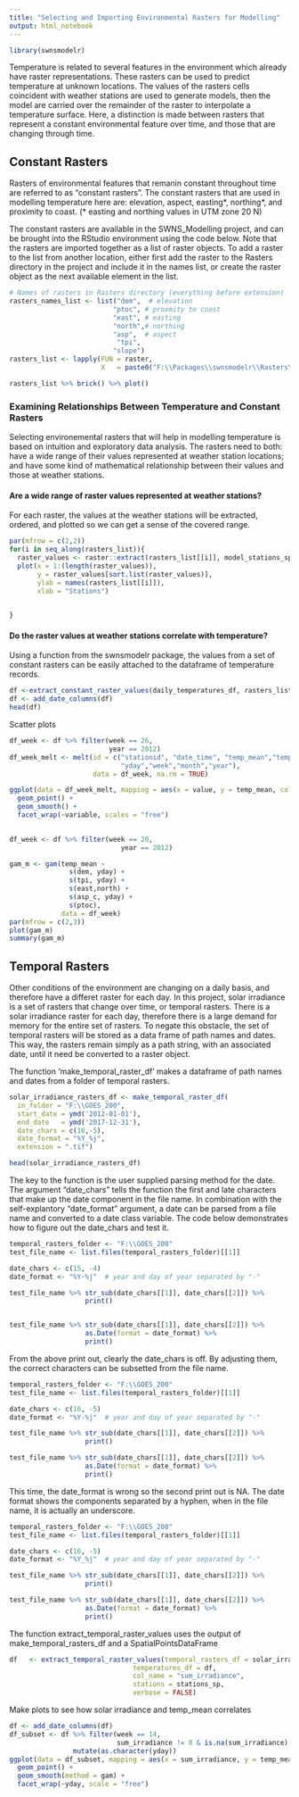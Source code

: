 ```yaml
---
title: "Selecting and Importing Environmental Rasters for Modelling"
output: html_notebook
---
```

```r
library(swnsmodelr)
```

Temperature is related to several features in the environment which already have raster representations. These rasters can be used to predict temperature at unknown locations. The values of the rasters cells coincident with weather stations are used to generate models, then the model are carried over the remainder of the raster to interpolate a temperature surface.
Here, a distinction is made between rasters that represent a constant environmental feature over time,
and those that are changing through time.

## Constant Rasters
Rasters of environmental features that remanin constant throughout time are referred to as "constant rasters". The constant rasters that are used in modelling temperature here are: elevation, aspect, easting\*, northing\*, and proximity to coast. (\* easting and northing values in UTM zone 20 N)

The constant rasters are available in the SWNS_Modelling project, and can be brought into the RStudio environment using the code below. Note that the rasters are imported together as a list of raster objects. To add a raster to the list from another location, either first add the raster to the Rasters directory in the project and include it in the names list, or create the raster object as the next available element in the list.
```r
# Names of rasters in Rasters directory (everything before extension)
rasters_names_list <- list("dem",  # elevation
                          "ptoc", # proxmity to coast
                          "east", # easting
                          "north",# northing
                          "asp",  # aspect
                           "tpi",
                          "slope")
rasters_list <- lapply(FUN = raster,
                       X   = paste0("F:\\Packages\\swnsmodelr\\Rasters\\200\\",rasters_names_list, ".tif"))

rasters_list %>% brick() %>% plot()


```



### Examining Relationships Between Temperature and Constant Rasters

Selecting environemental rasters that will help in modelling temperature is based on intuition and exploratory data analysis. The rasters need to both: have a wide range of their values represented at weather station locations; and have some kind of mathematical relationship between their values and those at weather stations.

#### Are a wide range of raster values represented at weather stations?
For each raster, the values at the weather stations will be extracted, ordered, and plotted so we can get a sense of the covered range.
```r
par(mfrow = c(2,2))
for(i in seq_along(rasters_list)){
  raster_values <- raster::extract(rasters_list[[i]], model_stations_sp) 
  plot(x = 1:(length(raster_values)),
       y = raster_values[sort.list(raster_values)], 
       ylab = names(rasters_list[[i]]),
       xlab = "Stations")

  
}
```


#### Do the raster values at weather stations correlate with temperature?

Using a function from the swnsmodelr package, the values from a set of constant rasters can be easily attached to the dataframe of temperature records. 

```r
df <-extract_constant_raster_values(daily_temperatures_df, rasters_list)
df <- add_date_columns(df)
head(df)
```




Scatter plots
```r

df_week <- df %>% filter(week == 26,
                         year == 2012)
df_week_melt <- melt(id = c("stationid", "date_time", "temp_mean","temp_min","temp_max","EASTING","NORTHING",
                            "yday","week","month","year"),
                     data = df_week, na.rm = TRUE)

ggplot(data = df_week_melt, mapping = aes(x = value, y = temp_mean, colour = yday)) +
  geom_point() +
  geom_smooth() +
  facet_wrap(~variable, scales = "free")
    

```



```r

df_week <- df %>% filter(week == 20,
                            year == 2012)

gam_m <- gam(temp_mean ~
               s(dem, yday) +
               s(tpi, yday) +
               s(east,north) +
               s(asp_c, yday) +
               s(ptoc),
             data = df_week)
par(mfrow = c(2,3))
plot(gam_m)
summary(gam_m)


```




## Temporal Rasters

Other conditions of the environment are changing on a daily basis, and therefore have a differet raster for each day. In this project, solar irradiance is a set of rasters that change over time, or temporal rasters. There is a solar irradiance raster for each day, therefore there is a large demand for memory for the entire set of rasters. To negate this obstacle, the set of temporal rasters will be stored as a data frame of path names and dates. This way, the rasters remain simply as a path string, with an associated date, until it need be converted to a raster object. 


The function 'make_temporal_raster_df' makes a dataframe of path names and dates from a folder of temporal rasters.

```r
solar_irradiance_rasters_df <- make_temporal_raster_df(
  in_folder = "F:\\GOES_200",
  start_date = ymd('2012-01-01'),
  end_date   = ymd('2017-12-31'),
  date_chars = c(16,-5),
  date_format = "%Y_%j",
  extension = ".tif")

head(solar_irradiance_rasters_df)
```

The key to the function is the user supplied parsing method for the date. The argument "date_chars" tells the function the first and late characters that make up the date component in the file name. In combination with the self-explantory "date_format" argument, a date can be parsed from a file name and converted to a date class variable. The code below demonstrates how to figure out the date_chars and test it.

```r
temporal_rasters_folder <- "F:\\GOES_200"
test_file_name <- list.files(temporal_rasters_folder)[[1]]

date_chars <- c(15, -4)
date_format <- "%Y-%j"  # year and day of year separated by "-"

test_file_name %>% str_sub(date_chars[[1]], date_chars[[2]]) %>%
                   print()


test_file_name %>% str_sub(date_chars[[1]], date_chars[[2]]) %>%
                   as.Date(format = date_format) %>%
                   print()

```

From the above print out, clearly the date_chars is off. By adjusting them, the correct characters can be subsetted from the file name.



```r
temporal_rasters_folder <- "F:\\GOES_200"
test_file_name <- list.files(temporal_rasters_folder)[[1]]

date_chars <- c(16, -5)
date_format <- "%Y-%j"  # year and day of year separated by "-"

test_file_name %>% str_sub(date_chars[[1]], date_chars[[2]]) %>%
                   print()

test_file_name %>% str_sub(date_chars[[1]], date_chars[[2]]) %>%
                   as.Date(format = date_format) %>%
                   print()
```



This time, the date_format is wrong so the second print out is NA. The date format shows the components separated by a hyphen, when in the file name, it is actually an underscore.
```r
temporal_rasters_folder <- "F:\\GOES_200"
test_file_name <- list.files(temporal_rasters_folder)[[1]]

date_chars <- c(16, -5)
date_format <- "%Y_%j"  # year and day of year separated by "-"

test_file_name %>% str_sub(date_chars[[1]], date_chars[[2]]) %>%
                   print()

test_file_name %>% str_sub(date_chars[[1]], date_chars[[2]]) %>%
                   as.Date(format = date_format) %>%
                   print()
```



The function extract_temporal_raster_values uses the output of make_temporal_rasters_df and a SpatialPointsDataFrame

```r

df   <- extract_temporal_raster_values(temporal_rasters_df = solar_irradiance_rasters_df,
                               temperatures_df = df,
                               col_name = "sum_irradiance",
                               stations = stations_sp,
                               verbose = FALSE)
```


Make plots to see how solar irradiance and temp_mean correlates

```r
df <- add_date_columns(df)
df_subset <- df %>% filter(week == 14,
                           sum_irradiance != 0 & is.na(sum_irradiance) == FALSE) %>%
                mutate(as.character(yday))
ggplot(data = df_subset, mapping = aes(x = sum_irradiance, y = temp_mean)) +
  geom_point() +
  geom_smooth(method = gam) +
  facet_wrap(~yday, scale = "free")
```

